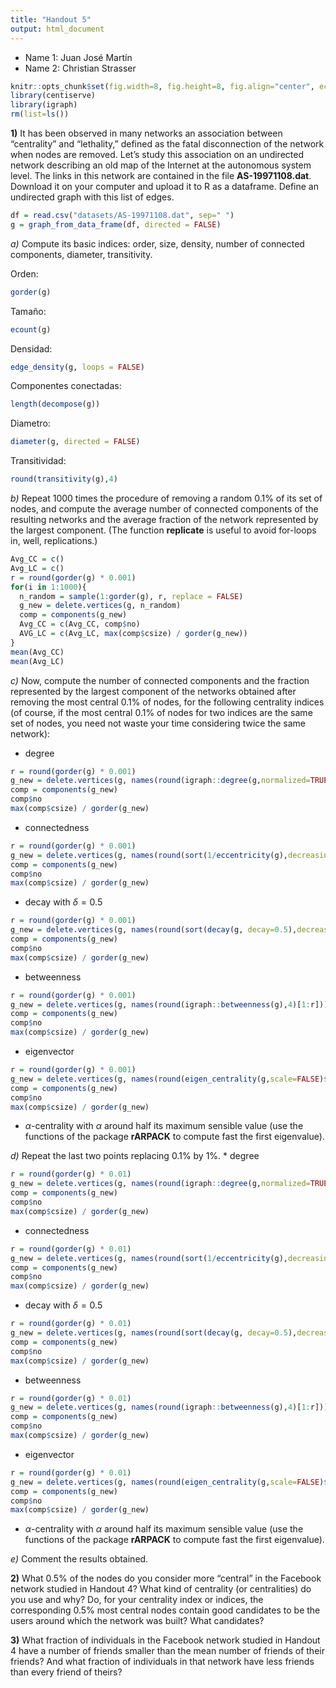```yaml
---
title: "Handout 5"
output: html_document
---
```


* Name 1: Juan José Martín
* Name 2: Christian Strasser



```r
knitr::opts_chunk$set(fig.width=8, fig.height=8, fig.align="center", echo=TRUE, warning=FALSE, message=FALSE)
library(centiserve)
library(igraph)
rm(list=ls())
```

**1)** It has been observed in many networks an association between "centrality" and "lethality," defined as the fatal disconnection of the network when nodes are removed. Let's study this association on  an undirected network describing  an old map of the Internet at the autonomous system  level. The links in this network are contained in the file **AS-19971108.dat**. Download it on your computer and upload it to R as a dataframe. Define an undirected graph with this list of edges.

```r
df = read.csv("datasets/AS-19971108.dat", sep=" ")
g = graph_from_data_frame(df, directed = FALSE)
```
*a)* Compute its basic indices: order, size, density, number of connected components, diameter, transitivity.

Orden:

```r
gorder(g)
```

Tamaño:

```r
ecount(g)
```

Densidad:

```r
edge_density(g, loops = FALSE)
```

Componentes conectadas:

```r
length(decompose(g))
```

Diametro:

```r
diameter(g, directed = FALSE)
```

Transitividad:

```r
round(transitivity(g),4)
```

*b)* Repeat 1000 times the procedure of removing a random 0.1% of its set of nodes, and compute the average number of connected components of the resulting networks and the average fraction of the network represented by the largest component. (The function **replicate** is useful to avoid for-loops in, well, replications.)

```r
Avg_CC = c()
Avg_LC = c()
r = round(gorder(g) * 0.001)
for(i in 1:1000){
  n_random = sample(1:gorder(g), r, replace = FALSE)
  g_new = delete.vertices(g, n_random)
  comp = components(g_new)
  Avg_CC = c(Avg_CC, comp$no)
  AVG_LC = c(Avg_LC, max(comp$csize) / gorder(g_new))
}
mean(Avg_CC)
mean(Avg_LC)
```


*c)* Now, compute the number of connected components and the fraction represented by the largest component of the networks obtained after removing the most central 0.1% of nodes, for the following centrality indices (of course, if the most central 0.1% of nodes for two indices are the same set of nodes, you need not waste your time considering twice the same network): 

* degree

```r
r = round(gorder(g) * 0.001)
g_new = delete.vertices(g, names(round(igraph::degree(g,normalized=TRUE),4)[1:r]))
comp = components(g_new)
comp$no
max(comp$csize) / gorder(g_new)
```
* connectedness

```r
r = round(gorder(g) * 0.001)
g_new = delete.vertices(g, names(round(sort(1/eccentricity(g),decreasing =TRUE),4)[1:r]))
comp = components(g_new)
comp$no
max(comp$csize) / gorder(g_new)
```

* decay with $\delta=0.5$

```r
r = round(gorder(g) * 0.001)
g_new = delete.vertices(g, names(round(sort(decay(g, decay=0.5),decreasing=TRUE),4)[1:r]))
comp = components(g_new)
comp$no
max(comp$csize) / gorder(g_new)
```

* betweenness
```r
r = round(gorder(g) * 0.001)
g_new = delete.vertices(g, names(round(igraph::betweenness(g),4)[1:r]))
comp = components(g_new)
comp$no
max(comp$csize) / gorder(g_new)
```

* eigenvector

```r
r = round(gorder(g) * 0.001)
g_new = delete.vertices(g, names(round(eigen_centrality(g,scale=FALSE)$vector,4)[1:r]))
comp = components(g_new)
comp$no
max(comp$csize) / gorder(g_new)
```

* $\alpha$-centrality with $\alpha$ around half its maximum sensible value (use the functions of the package **rARPACK** to compute fast the first eigenvalue). 


*d)* Repeat the last two points replacing 0.1% by 1%.
* degree

```r
r = round(gorder(g) * 0.01)
g_new = delete.vertices(g, names(round(igraph::degree(g,normalized=TRUE),4)[1:r]))
comp = components(g_new)
comp$no
max(comp$csize) / gorder(g_new)
```
* connectedness

```r
r = round(gorder(g) * 0.01)
g_new = delete.vertices(g, names(round(sort(1/eccentricity(g),decreasing =TRUE),4)[1:r]))
comp = components(g_new)
comp$no
max(comp$csize) / gorder(g_new)
```

* decay with $\delta=0.5$

```r
r = round(gorder(g) * 0.01)
g_new = delete.vertices(g, names(round(sort(decay(g, decay=0.5),decreasing=TRUE),4)[1:r]))
comp = components(g_new)
comp$no
max(comp$csize) / gorder(g_new)
```

* betweenness
```r
r = round(gorder(g) * 0.01)
g_new = delete.vertices(g, names(round(igraph::betweenness(g),4)[1:r]))
comp = components(g_new)
comp$no
max(comp$csize) / gorder(g_new)
```

* eigenvector

```r
r = round(gorder(g) * 0.01)
g_new = delete.vertices(g, names(round(eigen_centrality(g,scale=FALSE)$vector,4)[1:r]))
comp = components(g_new)
comp$no
max(comp$csize) / gorder(g_new)
```

* $\alpha$-centrality with $\alpha$ around half its maximum sensible value (use the functions of the package **rARPACK** to compute fast the first eigenvalue).

*e)* Comment the results obtained.

**2)** What 0.5% of the nodes do you consider more "central" in the Facebook network studied in Handout 4? What kind of centrality (or centralities) do you use and why? Do, for your centrality index or indices, the corresponding 0.5% most central nodes contain good candidates to be the users around which the network was built? What candidates?

**3)** What fraction of individuals in the Facebook network studied in Handout 4 have a number of friends smaller than the mean number of friends of their friends? And what fraction of individuals in that network have less friends than every friend of theirs?


